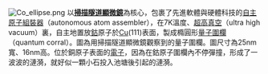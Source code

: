 [[File:Co_ellipse.png|left]]
以'''[[掃描隧道顯微鏡|掃描隧道顯微鏡]]'''為核心，包裹了先進軟體與硬體科技的[[自主原子組裝器|自主原子組裝器]]（autonomous atom assembler），在7K溫度、[[超高真空|超高真空]]（ultra high vacuum）裏，自主地置放[[鈷|鈷]]原子於[[Copper|Cu]](111)表面，製成橢圓形[[量子圍欄|量子圍欄]]（quantum corral）。圖為用掃描隧道顯微鏡觀察到的量子圍欄。圖尺寸為25nm寬、16nm高。位於銅原子表面的[[電子|電子]]，因為在鈷原子圍欄內不停彈撞，形成了一波波的漣漪，就好似一顆小石投入池塘後引起的漣漪。<!--[http://www.nist.gov/cnst/epg/atom_manipulation_stm.cfm]-->